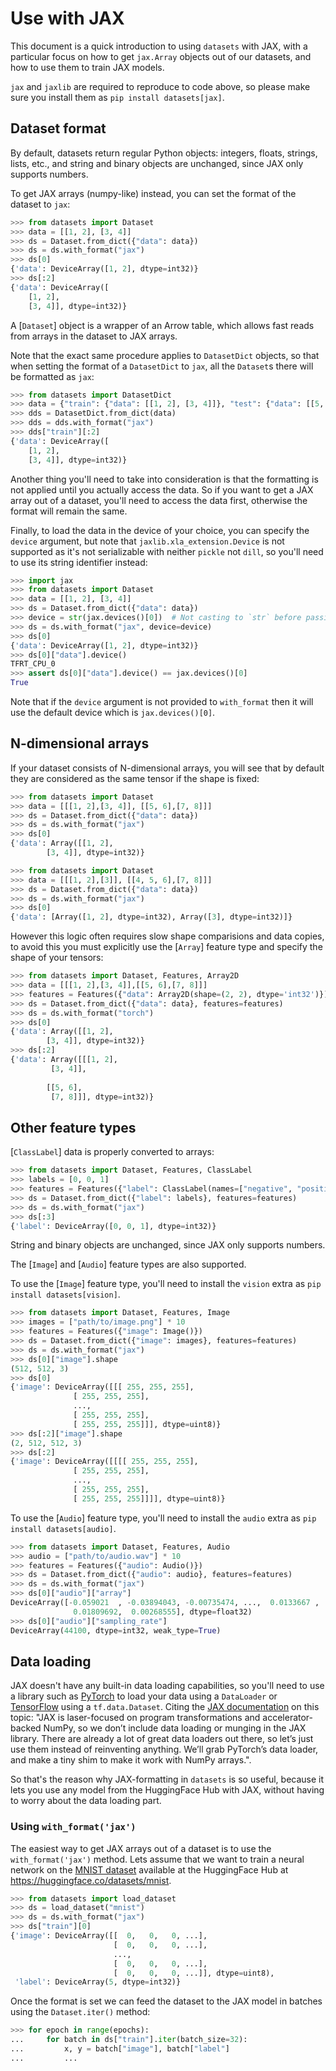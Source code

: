 # Use with JAX

This document is a quick introduction to using `datasets` with JAX, with a particular focus on how to get
`jax.Array` objects out of our datasets, and how to use them to train JAX models.

<Tip>

`jax` and `jaxlib` are required to reproduce to code above, so please make sure you
install them as `pip install datasets[jax]`.

</Tip>

## Dataset format

By default, datasets return regular Python objects: integers, floats, strings, lists, etc., and 
string and binary objects are unchanged, since JAX only supports numbers.

To get JAX arrays (numpy-like) instead, you can set the format of the dataset to `jax`:

```py
>>> from datasets import Dataset
>>> data = [[1, 2], [3, 4]]
>>> ds = Dataset.from_dict({"data": data})
>>> ds = ds.with_format("jax")
>>> ds[0]
{'data': DeviceArray([1, 2], dtype=int32)}
>>> ds[:2]
{'data': DeviceArray([
    [1, 2],
    [3, 4]], dtype=int32)}
```

<Tip>

A [`Dataset`] object is a wrapper of an Arrow table, which allows fast reads from arrays in the dataset to JAX arrays.

</Tip>

Note that the exact same procedure applies to `DatasetDict` objects, so that
when setting the format of a `DatasetDict` to `jax`, all the `Dataset`s there
will be formatted as `jax`:

```py
>>> from datasets import DatasetDict
>>> data = {"train": {"data": [[1, 2], [3, 4]]}, "test": {"data": [[5, 6], [7, 8]]}}
>>> dds = DatasetDict.from_dict(data)
>>> dds = dds.with_format("jax")
>>> dds["train"][:2]
{'data': DeviceArray([
    [1, 2],
    [3, 4]], dtype=int32)}
```

Another thing you'll need to take into consideration is that the formatting is not applied
until you actually access the data. So if you want to get a JAX array out of a dataset,
you'll need to access the data first, otherwise the format will remain the same.

Finally, to load the data in the device of your choice, you can specify the `device` argument,
but note that `jaxlib.xla_extension.Device` is not supported as it's not serializable with neither
`pickle` not `dill`, so you'll need to use its string identifier instead:

```py
>>> import jax
>>> from datasets import Dataset
>>> data = [[1, 2], [3, 4]]
>>> ds = Dataset.from_dict({"data": data})
>>> device = str(jax.devices()[0])  # Not casting to `str` before passing it to `with_format` will raise a `ValueError`
>>> ds = ds.with_format("jax", device=device)
>>> ds[0]
{'data': DeviceArray([1, 2], dtype=int32)}
>>> ds[0]["data"].device()
TFRT_CPU_0
>>> assert ds[0]["data"].device() == jax.devices()[0]
True
```

Note that if the `device` argument is not provided to `with_format` then it will use the default
device which is `jax.devices()[0]`.

## N-dimensional arrays

If your dataset consists of N-dimensional arrays, you will see that by default they are considered as the same tensor if the shape is fixed:

```py
>>> from datasets import Dataset
>>> data = [[[1, 2],[3, 4]], [[5, 6],[7, 8]]]
>>> ds = Dataset.from_dict({"data": data})
>>> ds = ds.with_format("jax")
>>> ds[0]
{'data': Array([[1, 2],
        [3, 4]], dtype=int32)}
```

```py
>>> from datasets import Dataset
>>> data = [[[1, 2],[3]], [[4, 5, 6],[7, 8]]]
>>> ds = Dataset.from_dict({"data": data})
>>> ds = ds.with_format("jax")
>>> ds[0]
{'data': [Array([1, 2], dtype=int32), Array([3], dtype=int32)]}
```

However this logic often requires slow shape comparisions and data copies, to avoid this you must explicitly use the [`Array`] feature type and specify the shape of your tensors:

```py
>>> from datasets import Dataset, Features, Array2D
>>> data = [[[1, 2],[3, 4]],[[5, 6],[7, 8]]]
>>> features = Features({"data": Array2D(shape=(2, 2), dtype='int32')})
>>> ds = Dataset.from_dict({"data": data}, features=features)
>>> ds = ds.with_format("torch")
>>> ds[0]
{'data': Array([[1, 2],
        [3, 4]], dtype=int32)}
>>> ds[:2]
{'data': Array([[[1, 2],
         [3, 4]],
 
        [[5, 6],
         [7, 8]]], dtype=int32)}
```

## Other feature types

[`ClassLabel`] data is properly converted to arrays:

```py
>>> from datasets import Dataset, Features, ClassLabel
>>> labels = [0, 0, 1]
>>> features = Features({"label": ClassLabel(names=["negative", "positive"])})
>>> ds = Dataset.from_dict({"label": labels}, features=features)
>>> ds = ds.with_format("jax")
>>> ds[:3]
{'label': DeviceArray([0, 0, 1], dtype=int32)}
```

String and binary objects are unchanged, since JAX only supports numbers.

The [`Image`] and [`Audio`] feature types are also supported.

<Tip>

To use the [`Image`] feature type, you'll need to install the `vision` extra as
`pip install datasets[vision]`.

</Tip>

```py
>>> from datasets import Dataset, Features, Image
>>> images = ["path/to/image.png"] * 10
>>> features = Features({"image": Image()})
>>> ds = Dataset.from_dict({"image": images}, features=features)
>>> ds = ds.with_format("jax")
>>> ds[0]["image"].shape
(512, 512, 3)
>>> ds[0]
{'image': DeviceArray([[[ 255, 255, 255],
              [ 255, 255, 255],
              ...,
              [ 255, 255, 255],
              [ 255, 255, 255]]], dtype=uint8)}
>>> ds[:2]["image"].shape
(2, 512, 512, 3)
>>> ds[:2]
{'image': DeviceArray([[[[ 255, 255, 255],
              [ 255, 255, 255],
              ...,
              [ 255, 255, 255],
              [ 255, 255, 255]]]], dtype=uint8)}
```

<Tip>

To use the [`Audio`] feature type, you'll need to install the `audio` extra as
`pip install datasets[audio]`.

</Tip>

```py
>>> from datasets import Dataset, Features, Audio
>>> audio = ["path/to/audio.wav"] * 10
>>> features = Features({"audio": Audio()})
>>> ds = Dataset.from_dict({"audio": audio}, features=features)
>>> ds = ds.with_format("jax")
>>> ds[0]["audio"]["array"]
DeviceArray([-0.059021  , -0.03894043, -0.00735474, ...,  0.0133667 ,
              0.01809692,  0.00268555], dtype=float32)
>>> ds[0]["audio"]["sampling_rate"]
DeviceArray(44100, dtype=int32, weak_type=True)
```

## Data loading

JAX doesn't have any built-in data loading capabilities, so you'll need to use a library such
as [PyTorch](https://pytorch.org/) to load your data using a `DataLoader` or [TensorFlow](https://www.tensorflow.org/)
using a `tf.data.Dataset`. Citing the [JAX documentation](https://jax.readthedocs.io/en/latest/notebooks/Neural_Network_and_Data_Loading.html#data-loading-with-pytorch) on this topic:
"JAX is laser-focused on program transformations and accelerator-backed NumPy, so we don’t
include data loading or munging in the JAX library. There are already a lot of great data loaders
out there, so let’s just use them instead of reinventing anything. We’ll grab PyTorch’s data loader,
and make a tiny shim to make it work with NumPy arrays.".

So that's the reason why JAX-formatting in `datasets` is so useful, because it lets you use
any model from the HuggingFace Hub with JAX, without having to worry about the data loading
part.

### Using `with_format('jax')`

The easiest way to get JAX arrays out of a dataset is to use the `with_format('jax')` method. Lets assume
that we want to train a neural network on the [MNIST dataset](http://yann.lecun.com/exdb/mnist/) available
at the HuggingFace Hub at https://huggingface.co/datasets/mnist.

```py
>>> from datasets import load_dataset
>>> ds = load_dataset("mnist")
>>> ds = ds.with_format("jax")
>>> ds["train"][0]
{'image': DeviceArray([[  0,   0,   0, ...],
                       [  0,   0,   0, ...],
                       ...,
                       [  0,   0,   0, ...],
                       [  0,   0,   0, ...]], dtype=uint8),
 'label': DeviceArray(5, dtype=int32)}
```

Once the format is set we can feed the dataset to the JAX model in batches using the `Dataset.iter()`
method:

```py
>>> for epoch in range(epochs):
...     for batch in ds["train"].iter(batch_size=32):
...         x, y = batch["image"], batch["label"]
...         ...
```
